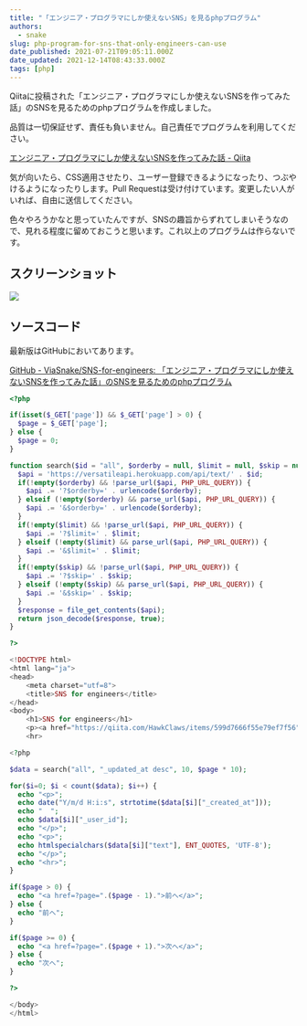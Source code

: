 ```yaml
---
title: "「エンジニア・プログラマにしか使えないSNS」を見るphpプログラム"
authors:
  - snake
slug: php-program-for-sns-that-only-engineers-can-use
date_published: 2021-07-21T09:05:11.000Z
date_updated: 2021-12-14T08:43:33.000Z
tags: [php]
---
```


Qiitaに投稿された「エンジニア・プログラマにしか使えないSNSを作ってみた話」のSNSを見るためのphpプログラムを作成しました。

品質は一切保証せず、責任も負いません。自己責任でプログラムを利用してください。

[エンジニア・プログラマにしか使えないSNSを作ってみた話 - Qiita](https://qiita.com/HawkClaws/items/599d7666f55e79ef7f56)

気が向いたら、CSS適用させたり、ユーザー登録できるようになったり、つぶやけるようになったりします。Pull Requestは受け付けています。変更したい人がいれば、自由に送信してください。

色々やろうかなと思っていたんですが、SNSの趣旨からずれてしまいそうなので、見れる程度に留めておこうと思います。これ以上のプログラムは作らないです。

## スクリーンショット

![](https://i.imgur.com/iUJRoex.png)

## ソースコード

最新版はGitHubにおいてあります。

[GitHub - ViaSnake/SNS-for-engineers: 「エンジニア・プログラマにしか使えないSNSを作ってみた話」のSNSを見るためのphpプログラム](https://github.com/ViaSnake/SNS-for-engineers)

```php
<?php

if(isset($_GET['page']) && $_GET['page'] > 0) {
  $page = $_GET['page'];
} else {
  $page = 0;
}

function search($id = "all", $orderby = null, $limit = null, $skip = null) {
  $api = 'https://versatileapi.herokuapp.com/api/text/' . $id;
  if(!empty($orderby) && !parse_url($api, PHP_URL_QUERY)) {
    $api .= '?$orderby=' . urlencode($orderby);
  } elseif (!empty($orderby) && parse_url($api, PHP_URL_QUERY)) {
    $api .= '&$orderby=' . urlencode($orderby);
  }
  if(!empty($limit) && !parse_url($api, PHP_URL_QUERY)) {
    $api .= '?$limit=' . $limit;
  } elseif (!empty($limit) && parse_url($api, PHP_URL_QUERY)) {
    $api .= '&$limit=' . $limit;
  }
  if(!empty($skip) && !parse_url($api, PHP_URL_QUERY)) {
    $api .= '?$skip=' . $skip;
  } elseif (!empty($skip) && parse_url($api, PHP_URL_QUERY)) {
    $api .= '&$skip=' . $skip;
  }
  $response = file_get_contents($api);
  return json_decode($response, true);
}

?>

<!DOCTYPE html>
<html lang="ja">
<head>
	<meta charset="utf=8">
	<title>SNS for engineers</title>
</head>
<body>
	<h1>SNS for engineers</h1>
	<p><a href="https://qiita.com/HawkClaws/items/599d7666f55e79ef7f56">エンジニア・プログラマにしか使えないSNSを作ってみた話</a></p>
	<hr>

<?php

$data = search("all", "_updated_at desc", 10, $page * 10);

for($i=0; $i < count($data); $i++) {
  echo "<p>";
  echo date("Y/m/d H:i:s", strtotime($data[$i]["_created_at"]));
  echo "  ";
  echo $data[$i]["_user_id"];
  echo "</p>";
  echo "<p>";
  echo htmlspecialchars($data[$i]["text"], ENT_QUOTES, 'UTF-8');
  echo "</p>";
  echo "<hr>";
}

if($page > 0) {
  echo "<a href=?page=".($page - 1).">前へ</a>";
} else {
  echo "前へ";
}

if($page >= 0) {
  echo "<a href=?page=".($page + 1).">次へ</a>";
} else {
  echo "次へ";
}

?>

</body>
</html>
```
